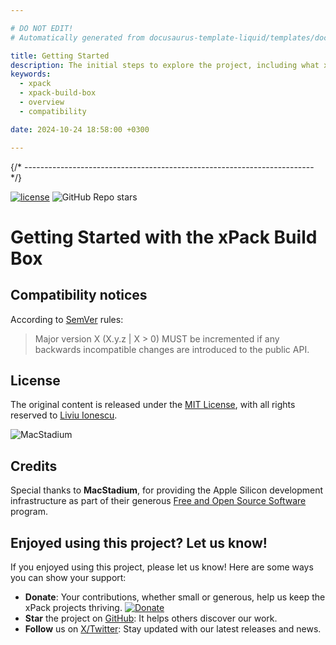 ```yaml
---

# DO NOT EDIT!
# Automatically generated from docusaurus-template-liquid/templates/docusaurus.

title: Getting Started
description: The initial steps to explore the project, including what xpacks are, the project's features, benefits, compatibility, and available documentation.
keywords:
  - xpack
  - xpack-build-box
  - overview
  - compatibility

date: 2024-10-24 18:58:00 +0300

---
```







{/* ------------------------------------------------------------------------ */}

[![license](https://img.shields.io/github/license/xpack-dev-tools/xpack-build-box.svg)](https://github.com/xpack-dev-tools/xpack-build-box/blob/xpack/LICENSE)
![GitHub Repo stars](https://img.shields.io/github/stars/xpack-dev-tools/xpack-build-box)

# Getting Started with the xPack Build Box

<UserDeveloperMaintainer />

<Overview />



<Status />

## Compatibility notices

According to [SemVer](https://semver.org) rules:

> Major version X (X.y.z | X > 0) MUST be incremented if any
backwards incompatible changes are introduced to the public API.

<Compatibility />



## License

The original content is released under the
[MIT License](https://opensource.org/license/mit/),
with all rights reserved to
[Liviu Ionescu](https://github.com/ilg-ul).

<Link to="https://www.macstadium.com/"><img className="mac-stadium-img" alt="MacStadium" src="https://uploads-ssl.webflow.com/5ac3c046c82724970fc60918/5c019d917bba312af7553b49_MacStadium-developerlogo.png"></img></Link>

## Credits

Special thanks to **MacStadium**, for providing the Apple Silicon
development infrastructure as part of their generous
[Free and Open Source Software](https://www.macstadium.com/company/opensource)
program.

<MoreCredits />

## Enjoyed using this project? Let us know!

If you enjoyed using this project, please let us know! Here are some ways you can show your support:

- **Donate**: Your contributions, whether small or generous, help us keep the xPack projects thriving. [![Donate](https://www.paypalobjects.com/en_US/i/btn/btn_donate_SM.gif)](https://www.paypal.com/donate/?hosted_button_id=5MFRG9ZRBETQ8)
- **Star** the project on [GitHub](https://github.com/xpack-dev-tools//): It helps others discover our work.
- **Follow** us on [X/Twitter](https://twitter.com/xpack_project/): Stay updated with our latest releases and news.
